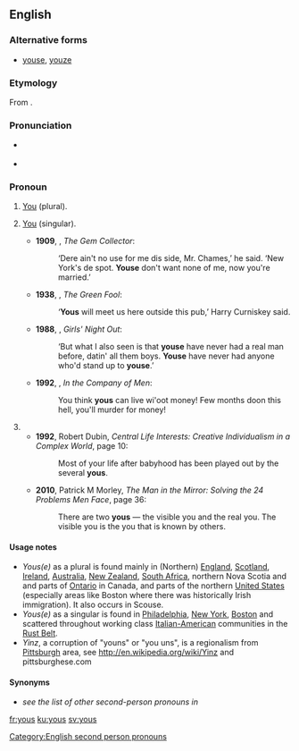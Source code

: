==English==

===Alternative forms===
* {{qualifier|pronoun}} [[youse]], [[youze]]

===Etymology===
From {{suffix|you|s|gloss2=''plural suffix''|lang=en}}.

===Pronunciation===
* {{a|UK}} {{IPA|/juːz/|/jəz/|lang=en}}
* {{rhymes|uːz|lang=en}}

===Pronoun===
{{en-pronoun}}

# {{context|dialectal|chiefly|AU|NZ|South Africa|New Jersey|Liverpool|Ireland|Scotland|lang=en}} [[you|You]] (plural). {{defdate|from 19th c.}}
# {{context|dialectal|lang=en}} [[you|You]] (singular).
#* '''1909''', {{w|PG Wodehouse}}, ''The Gem Collector'':
#*: ‘Dere ain't no use for me dis side, Mr. Chames,’ he said. ‘New York's de spot. '''Youse''' don't want none of me, now you're married.’
#* '''1938''', {{w|Patrick Kavanagh}}, ''The Green Fool'':
#*: ‘'''Yous''' will meet us here outside this pub,’ Harry Curniskey said.
#* '''1988''', {{w|Kathy Lette}}, ''Girls' Night Out'':
#*: ‘But what I also seen is that '''youse''' have never had a real man before, datin' all them boys. '''Youse''' have never had anyone who'd stand up to '''youse'''.’
#* '''1992''', {{w|Edward Bond}}, ''In the Company of Men'':
#*: You think '''yous''' can live wi'oot money! Few months doon this hell, you'll murder for money!
# {{plural of|you|lang=en}}
#* '''1992''', Robert Dubin, ''Central Life Interests: Creative Individualism in a Complex World'', page 10:
#*: Most of your life after babyhood has been played out by the several '''yous'''.
#* '''2010''', Patrick M Morley, ''The Man in the Mirror: Solving the 24 Problems Men Face'', page 36:
#*: There are two '''yous''' — the visible you and the real you. The visible you is the you that is known by others.

====Usage notes====
* ''Yous(e)'' as a plural is found mainly in (Northern) [[England]], [[Scotland]], [[Ireland]], [[Australia]], [[New Zealand]], [[South Africa]], northern Nova Scotia and and parts of [[Ontario]] in Canada, and parts of the northern [[United States]] (especially areas like Boston where there was historically Irish immigration). It also occurs in Scouse.
* ''Yous(e)'' as a singular is found in [[Philadelphia]], [[New York]], [[Boston]] and scattered throughout working class [[Italian-American]] communities in the [[Rust Belt]].
* ''Yinz'', a corruption of "youns" or "you uns", is a regionalism from [[Pittsburgh]] area, see http://en.wikipedia.org/wiki/Yinz and pittsburghese.com

====Synonyms====
* ''see the list of other second-person pronouns in'' '''{{m|en|you}}'''

[[Category:English second person pronouns]]

[[fr:yous]]
[[ku:yous]]
[[sv:yous]]